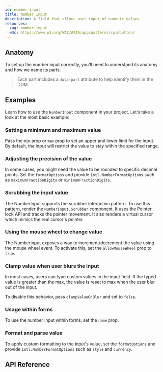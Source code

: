```yaml
---
id: number-input
title: Number Input
description: A field that allows user input of numeric values.
resources:
  zag: number-input
  w3c: https://www.w3.org/WAI/ARIA/apg/patterns/spinbutton/
---
```


<ComponentPreview />

## Anatomy

To set up the number input correctly, you'll need to understand its anatomy and
how we name its parts.

> Each part includes a `data-part` attribute to help identify them in the DOM.

<Anatomy id="number-input" />

## Examples

Learn how to use the `NumberInput` component in your project. Let's take a look
at the most basic example:

<Story id="Basic" />

### Setting a minimum and maximum value

Pass the `min` prop or `max` prop to set an upper and lower limit for the input.
By default, the input will restrict the value to stay within the specified
range.

<Story id="MinMax" />

### Adjusting the precision of the value

In some cases, you might need the value to be rounded to specific decimal
points. Set the `formatOptions` and provide `Intl.NumberFormatOptions` such as
`maximumFractionDigits` or `minimumFractionDigits`.

<Story id="FractionDigits" />

### Scrubbing the input value

The NumberInput supports the scrubber interaction pattern. To use this pattern,
render the `NumberInput.Scrubber` component. It uses the Pointer lock API and
tracks the pointer movement. It also renders a virtual cursor which mimics the
real cursor's pointer.

<Story id="Scrubber" />

### Using the mouse wheel to change value

The NumberInput exposes a way to increment/decrement the value using the mouse
wheel event. To activate this, set the `allowMouseWheel` prop to `true`.

<Story id="MouseWheel" />

### Clamp value when user blurs the input

In most cases, users can type custom values in the input field. If the typed
value is greater than the max, the value is reset to max when the user blur out
of the input.

To disable this behavior, pass `clampValueOnBlur` and set to `false`.

<Story id="NoClamp" />

### Usage within forms

To use the number input within forms, set the `name` prop.

<Story id="FormUsage" />

### Format and parse value

To apply custom formatting to the input's value, set the `formatOptions` and
provide `Intl.NumberFormatOptions` such as `style` and `currency`.

<Story id="Formatted" />

## API Reference

<ComponentTypes />
